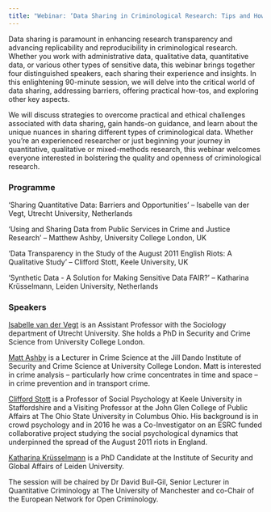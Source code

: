 ```yaml
---
title: "Webinar: ‘Data Sharing in Criminological Research: Tips and How-Tos’"
---
```


Data sharing is paramount in enhancing research transparency and advancing replicability and reproducibility in criminological research. Whether you work with administrative data, qualitative data, quantitative data, or various other types of sensitive data, this webinar brings together four distinguished speakers, each sharing their experience and insights. In this enlightening 90-minute session, we will delve into the critical world of data sharing, addressing barriers, offering practical how-tos, and exploring other key aspects.

We will discuss strategies to overcome practical and ethical challenges associated with data sharing, gain hands-on guidance, and learn about the unique nuances in sharing different types of criminological data. Whether you're an experienced researcher or just beginning your journey in quantitative, qualitative or mixed-methods research, this webinar welcomes everyone interested in bolstering the quality and openness of criminological research.


### Programme

‘Sharing Quantitative Data: Barriers and Opportunities’ -- Isabelle van der Vegt, Utrecht University, Netherlands

'Using and Sharing Data from Public Services in Crime and Justice Research' -- Matthew Ashby, University College London, UK

‘Data Transparency in the Study of the August 2011 English Riots: A Qualitative Study’ -- Clifford Stott, Keele University, UK

'Synthetic Data - A Solution for Making Sensitive Data FAIR?' -- Katharina Krüsselmann, Leiden University, Netherlands


### Speakers

[Isabelle van der Vegt](https://isabellevdv.net/) is an Assistant Professor with the Sociology department of Utrecht University. She holds a PhD in Security and Crime Science from University College London.

[Matt Ashby](http://lesscrime.info/) is a Lecturer in Crime Science at the Jill Dando Institute of Security and Crime Science at University College London. Matt is interested in crime analysis – particularly how crime concentrates in time and space – in crime prevention and in transport crime.

[Clifford Stott](https://www.keele.ac.uk/psychology/people/cliffordstott/) is a Professor of Social Psychology at Keele University in Staffordshire and a Visiting Professor at the John Glen College of Public Affairs at The Ohio State University in Columbus Ohio. His background is in crowd psychology and in 2016 he was a Co-Investigator on an ESRC funded collaborative project studying the social psychological dynamics that underpinned the spread of the August 2011 riots in England.

[Katharina Krüsselmann](https://www.universiteitleiden.nl/en/staffmembers/katharina-krusselmann#tab-1) is a PhD Candidate at the Institute of Security and Global Affairs of Leiden University.

The session will be chaired by Dr David Buil-Gil, Senior Lecturer in Quantitative Criminology at The University of Manchester and co-Chair of the European Network for Open Criminology.
